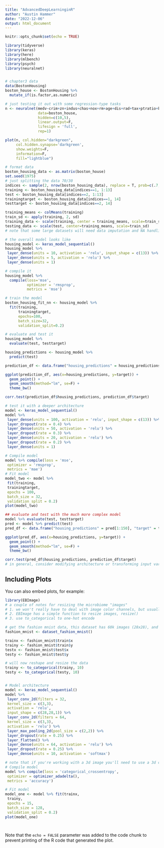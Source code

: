 ```yaml
---
title: "AdvancedDeepLearninginR"
author: "Austin Hammer"
date: "2022-12-06"
output: html_document
---
```


```r
knitr::opts_chunk$set(echo = TRUE)
```


```r
library(tidyverse)
library(keras)
library(here)
library(mlbench)
library(psych)
library(neuralnet)


# chapter3 data
data(BostonHousing)
boston_house <- BostonHousing %>%
  mutate_if(is.factor,as.numeric)
```

```r
# just testing it out with some regression-type tasks
n <- neuralnet(medv~crim+zn+indus+chas+nox+rm+age+dis+rad+tax+ptratio+b+lstat,
               data=boston_house,
               hidden=c(10,5),
               linear.output=F,
               lifesign = 'full',
               rep=1)

plot(n, col.hidden="darkgreen",
     col.hidden.synapse='darkgreen',
     show.weights=F,
     information=F,
     fill="lightblue")

# format data
boston_housing_data <- as.matrix(boston_house)
set.seed(1975)
# just splitting the data 70/30
indices <- sample(2, nrow(boston_housing_data), replace = T, prob=c(.7, .3))
training <- boston_housing_data[indices==1, 1:13]
test <- boston_housing_data[indices==2, 1:13]
trainingtarget <- boston_housing_data[indices==1, 14]
testtarget <- boston_housing_data[indices==2, 14]
```

```r
training_means <- colMeans(training)
train_sd <- apply(training, 2, sd)
training_data <- scale(training, center = training_means, scale=train_sd)
testing_data <- scale(test, center=training_means, scale=train_sd)
# note that some large datasets will need data imputation and NA handling

# the overall model looks like
housing_model <- keras_model_sequential()
housing_model %>%
 layer_dense(units = 10, activation = 'relu', input_shape = c(13)) %>%
 layer_dense(units = 5, activation = 'relu') %>%
 layer_dense(units = 1)

# compile it
housing_model %>%
  compile(loss='mse',
          optimizer = 'rmsprop',
          metrics = 'mse')

# train the model
boston_housing_fit_nn <- housing_model %>%
  fit(training,
      trainingtarget,
      epochs=100,
      batch_size=32,
      validation_split=0.2)

# evaluate and test it
housing_model %>%
  evaluate(test, testtarget)

housing_predictions <- housing_model %>%
  predict(test)

prediction_df <- data.frame("housing_predictions" = housing_predictions[1:150], "target" = testtarget[1:150]) 

ggplot(prediction_df, aes(x=housing_predictions, y=target)) +
  geom_point() +
  geom_smooth(method="lm", se=F) +
  theme_bw()

corr.test(prediction_df$housing_predictions, prediction_df$target)

# test it with a deeper architecture
model <- keras_model_sequential()
model %>%
 layer_dense(units = 100, activation = 'relu', input_shape = c(13)) %>%
 layer_dropout(rate = 0.4) %>%
 layer_dense(units = 50, activation = 'relu') %>%
 layer_dropout(rate = 0.3) %>%
 layer_dense(units = 20, activation = 'relu') %>%
 layer_dropout(rate = 0.2) %>%
 layer_dense(units = 1)

# Compile model
model %>% compile(loss = 'mse',
 optimizer = 'rmsprop',
 metrics = 'mae')
# Fit model
model_two <- model %>%
 fit(training,
 trainingtarget,
 epochs = 100,
 batch_size = 32,
 validation_split = 0.2)
plot(model_two)

## evaluate and test with the much more complex model
model %>% evaluate(test, testtarget)
pred <- model %>% predict(test)
pred_df <- data.frame("housing_predictions" = pred[1:150], "target" = testtarget[1:150]) 

ggplot(pred_df, aes(x=housing_predictions, y=target)) +
  geom_point() +
  geom_smooth(method="lm", se=F) +
  theme_bw()

corr.test(pred_df$housing_predictions, prediction_df$target)
# in general, consider modifying architecture or transforming input variable to see if there is improvement in performance
```

## Including Plots

You can also embed plots, for example:

```r
library(EBImage)
# a couple of notes for resizing the microbiome "images"
# 1. we won't really have to deal with image color channels, but usually need to
# 2. EBImage has a simple function to resize images, resize()
# 3. use to_categorical to one-hot encode

# get the fashion mnist data, this dataset has 60k images (28x28), and 10k for testing, and the data is presplit
fashion_mnist <- dataset_fashion_mnist()

trainx <- fashion_mnist$train$x
trainy <- fashion_mnist$train$y
testx <- fashion_mnist$test$x
testy <- fashion_mnist$test$y

# will now reshape and resize the data
trainy <- to_categorical(trainy, 10)
testy <- to_categorical(testy, 10)


# Model architecture
model <- keras_model_sequential()
model %>%
 layer_conv_2d(filters = 32,
 kernel_size = c(3,3),
 activation = 'relu',
 input_shape = c(28,28,1)) %>%
 layer_conv_2d(filters = 64,
 kernel_size = c(3,3),
 activation = 'relu') %>%
 layer_max_pooling_2d(pool_size = c(2,2)) %>%
 layer_dropout(rate = 0.25) %>%
 layer_flatten() %>%
 layer_dense(units = 64, activation = 'relu') %>%
 layer_dropout(rate = 0.25) %>%
 layer_dense(units = 10, activation = 'softmax')

# note that if you're working with a 3d image you'll need to use a 3d convolutional layer
# Compile model
model %>% compile(loss = 'categorical_crossentropy',
 optimizer = optimizer_adadelta(),
 metrics = 'accuracy')

# Fit model
model_one <- model %>% fit(trainx,
 trainy,
 epochs = 15,
 batch_size = 128,
 validation_split = 0.2)
plot(model_one)




```

Note that the `echo = FALSE` parameter was added to the code chunk to prevent printing of the R code that generated the plot.

